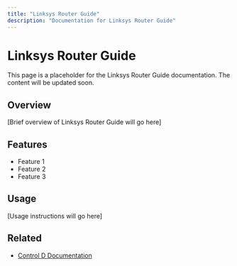 ```yaml
---
title: "Linksys Router Guide"
description: "Documentation for Linksys Router Guide"
---
```


# Linksys Router Guide

This page is a placeholder for the Linksys Router Guide documentation. The content will be updated soon.

## Overview

[Brief overview of Linksys Router Guide will go here]

## Features

- Feature 1
- Feature 2
- Feature 3

## Usage

[Usage instructions will go here]

## Related

- [Control D Documentation](https://docs.controld.com/)
